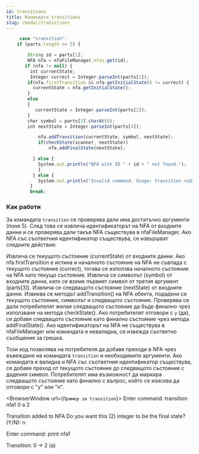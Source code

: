 ```yaml
---
id: transitions
title: Командата transitions
slug: /modal/transitions
---
```



```js
     case "transition":
    if (parts.length >= 5) {

        String id = parts[1];
        NFA nfa = nfaFileManager.nfas.get(id);
       if (nfa != null) {
         int currentState;
         Integer currect = Integer.parseInt(parts[2]);
        if(nfa.firstTransition && nfa.getInitialState() != currect) {
          currentState = nfa.getInitialState();
        }
        else
        {
           currentState = Integer.parseInt(parts[2]);
        }
        char symbol = parts[3].charAt(0);
        int nextState = Integer.parseInt(parts[4]);

            nfa.addTransition(currentState, symbol, nextState);
            if(checkState(scanner, nextState))
                nfa.addFinalState(nextState);

          } else {
            System.out.println("NFA with ID " + id + " not found.");
            }
          } else {
            System.out.println("Invalid command. Usage: transition <id> <current state> <symbol> <next state>");
         }
         break;
```

### Как работи

За командата `transition` се проверява дали има достатъчно аргументи (поне 5). След това се извлича идентификаторът на NFA от входните данни и се проверява дали такъв NFA съществува в nfaFileManager. Ако NFA със съответния идентификатор съществува, се извършват следните действия:

Извлича се текущото състояние (currentState) от входните данни. Ако nfa.firstTransition е истина и началното състояние на NFA не съвпада с текущото състояние (currect), тогава се използва началното състояние на NFA като текущо състояние.
Извлича се символът (symbol) от входните данни, като се вземе първият символ от третия аргумент (parts[3]).
Извлича се следващото състояние (nextState) от входните данни.
Извиква се методът addTransition() на NFA обекта, подадени се текущото състояние, символът и следващото състояние.
Проверява се дали потребителят желае следващото състояние да бъде финално чрез използване на метода checkState(). Ако потребителят отговори с `y` (да), се добавя следващото състояние като финално състояние чрез метода addFinalState().
Ако идентификаторът на NFA не съществува в nfaFileManager или командата е невалидна, се извежда съответно съобщение за грешка.

Този код позволява на потребителя да добавя преходи в NFA чрез въвеждане на командата `transition` и необходимите аргументи. Ако командата е валидна и NFA със съответния идентификатор съществува, се добавя преход от текущото състояние до следващото състояние с дадения символ. Потребителят има възможност да маркира следващото състояние като финално с въпрос, който се изисква да отговори с "y" или "n".

<BrowserWindow url={`Пример за transition`}>
  Enter command: transition nfa1 0 a 2 
  
  Transition added to NFA Do you want this (2) integer to be the final state? (Y/N): n
  
   Enter command: print nfa1

Transition: 0 -> 2 (a)

</BrowserWindow>
